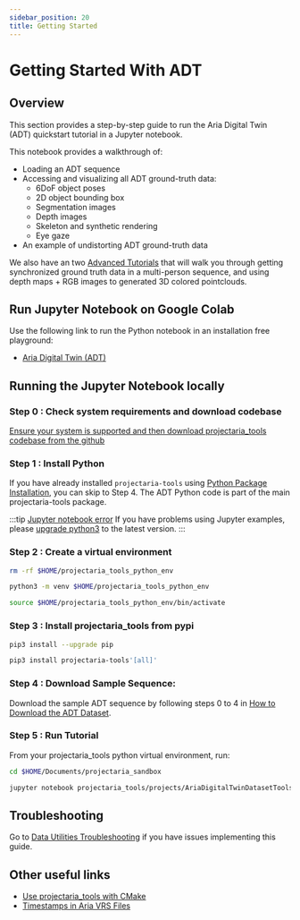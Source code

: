 ```yaml
---
sidebar_position: 20
title: Getting Started
---
```


# Getting Started With ADT

## Overview
This section provides a step-by-step guide to run the Aria Digital Twin (ADT) quickstart tutorial in a Jupyter notebook.

This notebook provides a walkthrough of:
* Loading an ADT sequence
* Accessing and visualizing all ADT ground-truth data:
    * 6DoF object poses
    * 2D object bounding box
    * Segmentation images
    * Depth images
    * Skeleton and synthetic rendering
    * Eye gaze
* An example of undistorting ADT ground-truth data

We also have an two [Advanced Tutorials](advanced_tutorials/advanced_tutorials.mdx) that will walk you through getting synchronized ground truth data in a multi-person sequence, and using depth maps + RGB images to generated 3D colored pointclouds.

## Run Jupyter Notebook on Google Colab
Use the following link to run the Python notebook in an installation free playground:
* [Aria Digital Twin (ADT)](https://colab.research.google.com/github/facebookresearch/projectaria_tools/blob/1.5.0/projects/AriaDigitalTwinDatasetTools/examples/adt_quickstart_tutorial.ipynb)


## Running the Jupyter Notebook locally

### Step 0 : Check system requirements and download codebase

[Ensure your system is supported and then download projectaria_tools codebase from the github](/docs/data_utilities/installation/download_codebase)

### Step 1 : Install Python

If you have already installed `projectaria-tools` using [Python Package Installation](/docs/data_utilities/installation/installation_python), you can skip to Step 4. The ADT Python code is part of the main projectaria-tools package.

:::tip [Jupyter notebook error](/data_utilities/installation/troubleshooting.mdx#jupyter-notebook-error)
If you have problems using Jupyter examples, please [upgrade python3](https://www.python.org/downloads/) to the latest version.
:::

### Step 2 : Create a virtual environment

```bash
rm -rf $HOME/projectaria_tools_python_env

python3 -m venv $HOME/projectaria_tools_python_env

source $HOME/projectaria_tools_python_env/bin/activate
```

### Step 3 : Install projectaria_tools from pypi

```bash
pip3 install --upgrade pip

pip3 install projectaria-tools'[all]'
```

### Step 4 : Download Sample Sequence:

Download the sample ADT sequence by following steps 0 to 4 in
[How to Download the ADT Dataset](dataset_download.mdx#download-the-sample-aria-digital-twin-adt-sequence).

### Step 5 : Run Tutorial

From your projectaria_tools python virtual environment, run:

```bash
cd $HOME/Documents/projectaria_sandbox

jupyter notebook projectaria_tools/projects/AriaDigitalTwinDatasetTools/examples/adt_quickstart_tutorial.ipynb
```

## Troubleshooting

Go to [Data Utilities Troubleshooting](/docs/data_utilities/installation/troubleshooting) if you have issues implementing this guide.

## Other useful links
* [Use projectaria_tools with CMake](/data_utilities/installation/installation_cpp.mdx)
* [Timestamps in Aria VRS Files](/data_formats/aria_vrs/timestamps_in_aria_vrs.mdx)

